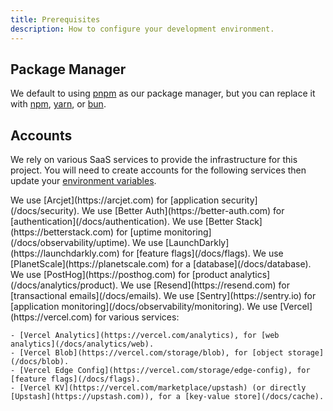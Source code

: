 ```yaml
---
title: Prerequisites
description: How to configure your development environment.
---
```


## Package Manager

We default to using [pnpm](https://pnpm.io) as our package manager, but you can replace it with [npm](https://npmjs.com), [yarn](https://yarnpkg.com), or [bun](https://bun.sh).

## Accounts

We rely on various SaaS services to provide the infrastructure for this project. You will need to create accounts for the following services then update your [environment variables](/docs/env).

<Accordions type="single">
  <Accordion title="Arcjet" id="arcjet">
    We use [Arcjet](https://arcjet.com) for [application security](/docs/security).
  </Accordion>
  <Accordion title="Better Auth" id="better-auth">
    We use [Better Auth](https://better-auth.com) for [authentication](/docs/authentication).
  </Accordion>
  <Accordion title="Better Stack" id="betterstack">
    We use [Better Stack](https://betterstack.com) for [uptime monitoring](/docs/observability/uptime).
  </Accordion>
  <Accordion title="LaunchDarkly" id="launchdarkly">
    We use [LaunchDarkly](https://launchdarkly.com) for [feature flags](/docs/flags).
  </Accordion>
  <Accordion title="PlanetScale" id="planetscale">
    We use [PlanetScale](https://planetscale.com) for a [database](/docs/database).
  </Accordion>
  <Accordion title="PostHog" id="posthog">
    We use [PostHog](https://posthog.com) for [product analytics](/docs/analytics/product).
  </Accordion>
  <Accordion title="Resend" id="resend">
    We use [Resend](https://resend.com) for [transactional emails](/docs/emails).
  </Accordion>
  <Accordion title="Sentry" id="sentry">
    We use [Sentry](https://sentry.io) for [application monitoring](/docs/observability/monitoring).
  </Accordion>
  <Accordion title="Vercel" id="vercel">
    We use [Vercel](https://vercel.com) for various services:

    - [Vercel Analytics](https://vercel.com/analytics), for [web analytics](/docs/analytics/web).
    - [Vercel Blob](https://vercel.com/storage/blob), for [object storage](/docs/blob).
    - [Vercel Edge Config](https://vercel.com/storage/edge-config), for [feature flags](/docs/flags).
    - [Vercel KV](https://vercel.com/marketplace/upstash) (or directly [Upstash](https://upstash.com)), for a [key-value store](/docs/cache).
  </Accordion>
</Accordions>

